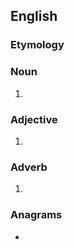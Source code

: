 {{also|pre-flop}}
==English==

===Etymology===
{{prefix|en|pre|flop}}

===Noun===
{{en-noun}}

# {{alternative form of|pre-flop|lang=en}}

===Adjective===
{{en-adj|-}}

# {{alternative form of|pre-flop|lang=en}}

===Adverb===
{{en-adv|-}}

# {{alternative form of|pre-flop|lang=en}}

===Anagrams===
* {{anagrams|en|a=efloppr|flopper}}